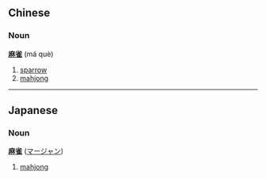 ==Chinese==
===Noun===
'''[[麻]][[雀]]''' (má què)

#[[sparrow]]
#[[mahjong]]


----

==Japanese==
===Noun===
'''[[麻]][[雀]]''' ([[マージャン]])

#[[mahjong]]